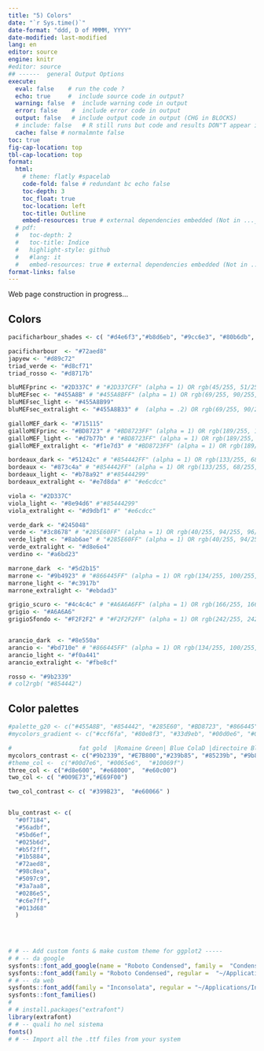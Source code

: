 ```yaml
---
title: "5) Colors"
date: "`r Sys.time()`"
date-format: "ddd, D of MMMM, YYYY"
date-modified: last-modified
lang: en
editor: source
engine: knitr
#editor: source
## ------  general Output Options
execute:     
  eval: false    # run the code ? 
  echo: true     #  include source code in output?
  warning: false  #  include warning code in output
  error: false    #  include error code in output
  output: false   # include output code in output (CHG in BLOCKS)
  # include: false   # R still runs but code and results DON"T appear in output  
  cache: false # normalmnte false
toc: true
fig-cap-location: top
tbl-cap-location: top
format:
  html:
    # theme: flatly #spacelab
    code-fold: false # redundant bc echo false 
    toc-depth: 3
    toc_float: true
    toc-location: left
    toc-title: Outline
    embed-resources: true # external dependencies embedded (Not in ..._files/)
  # pdf:
  #   toc-depth: 2
  #   toc-title: Indice
  #   highlight-style: github
  #   #lang: it
  #   embed-resources: true # external dependencies embedded (Not in ..._files/)
format-links: false
---
```


::: {.callout-caution collapse="false"}
Web page construction in progress...
:::


## Colors

 
```r
pacificharbour_shades <- c( "#d4e6f3","#b8d6eb", "#9cc6e3", "#80b6db",  "#72aed8", "#5b8bac", "#39576c",  "#16222b")

pacificharbour  <- "#72aed8"
japyew <- "#d89c72"
triad_verde <- "#d8cf71"
triad_rosso <- "#d8717b"

bluMEFprinc <- "#2D337C" # "#2D337CFF" (alpha = 1) OR rgb(45/255, 51/255, 124/255, 1)
bluMEFsec <- "#455A8B" # "#455A8BFF" (alpha = 1) OR rgb(69/255, 90/255, 139/255, 1)
bluMEFsec_light <- "#455A8B99"
bluMEFsec_extralight <- "#455A8B33" #  (alpha = .2) OR rgb(69/255, 90/255, 139/255, .2)

gialloMEF_dark <- "#715115"
gialloMEFprinc <- "#BD8723" # "#BD8723FF" (alpha = 1) OR rgb(189/255, 135/255, 35/255, 1)
gialloMEF_light <- "#d7b77b" # "#BD8723FF" (alpha = 1) OR rgb(189/255, 135/255, 35/255, 0.4)
gialloMEF_extralight <- "#f1e7d3" # "#BD8723FF" (alpha = 1) OR rgb(189/255, 135/255, 35/255, 0.2)

bordeaux_dark <- "#51242c" # "#854442FF" (alpha = 1) OR rgb(133/255, 68/255, 66/255, 1)
bordeaux <- "#873c4a" # "#854442FF" (alpha = 1) OR rgb(133/255, 68/255, 66/255, 1)
bordeaux_light <- "#b78a92" #"#85444299"
bordeaux_extralight <- "#e7d8da" #" "#e6cdcc"

viola <- "#2D337C"
viola_light <- "#8e94d6" #"#85444299"
viola_extralight <- "#d9dbf1" #" "#e6cdcc"

verde_dark <- "#245048"
verde <- "#3c8678" # "#285E60FF" (alpha = 1) OR rgb(40/255, 94/255, 96/255, 1)
verde_light <- "#8ab6ae" # "#285E60FF" (alpha = 1) OR rgb(40/255, 94/255, 96/255, 1)
verde_extralight <- "#d8e6e4"
verdino <- "#a6bd23"

marrone_dark  <- "#5d2b15"
marrone <- "#9b4923" # "#866445FF" (alpha = 1) OR rgb(134/255, 100/255, 69/255, 1)
marrone_light <- "#c3917b"
marrone_extralight <- "#ebdad3"

grigio_scuro <- "#4c4c4c" # "#A6A6A6FF" (alpha = 1) OR rgb(166/255, 166/255, 166/255, 1)
grigio <- "#A6A6A6"
grigioSfondo <- "#F2F2F2" # "#F2F2F2FF" (alpha = 1) OR rgb(242/255, 242/255, 242/255, 1)


arancio_dark  <- "#8e550a"
arancio <- "#bd710e" # "#866445FF" (alpha = 1) OR rgb(134/255, 100/255, 69/255, 1)
arancio_light <- "#f0a441"
arancio_extralight <- "#fbe8cf"

rosso <- "#9b2339"
# col2rgb( "#854442")
```



## Color palettes 

```r
#palette_g20 <- c("#455A8B", "#854442", "#285E60", "#BD8723", "#866445", "#A6A6A6")
#mycolors_gradient <- c("#ccf6fa", "#80e8f3", "#33d9eb", "#00d0e6", "#0092a1")

#                   fat gold  |Romaine Green| Blue ColaD |directoire Blue| Bourgeois  | Aztec Turquoise | Fulvous
mycolors_contrast <- c("#9b2339", "#E7B800","#239b85", "#85239b", "#9b8523","#23399b", "#d8e600", "#0084e6","#399B23",  "#e60066" , "#00d8e6",  "#005ca1", "#e68000")
#theme_col <-  c("#00d7e6", "#0065e6",  "#10069f")  
three_col <- c("#d8e600", "#e68000",  "#e60c00")     
two_col <- c( "#009E73","#E69F00")

two_col_contrast <- c( "#399B23",  "#e60066" )


blu_contrast <- c(
  "#0f7184",
  "#56adbf",
  "#5bd6ef",
  "#025b6d",
  "#b5f2ff",
  "#1b5884",
  "#72aed8",
  "#98c8ea",
  "#5097c9",
  "#3a7aa8",
  "#0286e5",
  "#c6e7ff",
  "#013d68"
  )
  

 
```



```r
# # -- Add custom fonts & make custom theme for ggplot2 -----
# # -- da google
sysfonts::font_add_google(name = "Roboto Condensed", family =  "Condensed")
sysfonts::font_add(family = "Roboto Condensed", regular =  "~/Applications/Roboto_Condensed/RobotoCondensed#-Regular.ttf")
# # -- da web
sysfonts::font_add(family = "Inconsolata", regular = "~/Applications/Inconsolata/static/Inconsolata_Expanded#.ttf")
sysfonts::font_families()
# 
# # install.packages("extrafont")
library(extrafont)
# # -- quali ho nel sistema
fonts()
# # -- Import all the .ttf files from your system
```
